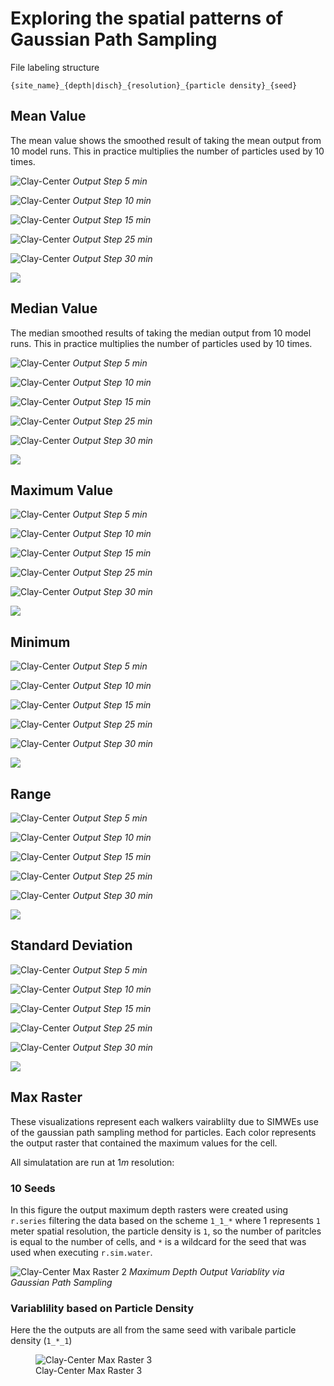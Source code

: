 
# Exploring the spatial patterns of Gaussian Path Sampling

File labeling structure

`{site_name}_{depth|disch}_{resolution}_{particle density}_{seed}`

## Mean Value

The mean value shows the smoothed result of taking the mean output from 10 model runs. This in practice multiplies the number of particles used by 10 times.

::: {.grid}

::: {.g-col-6}
![Clay-Center](output/clay-center_depth_1_1_s_05_prob.png)
*Output Step 5 min*
:::

::: {.g-col-6}
![Clay-Center](output/clay-center_depth_1_1_s_10_prob.png)
*Output Step 10 min*
:::

::: {.g-col-6}
![Clay-Center](output/clay-center_depth_1_1_s_15_prob.png)
*Output Step 15 min*
:::

::: {.g-col-6}
![Clay-Center](output/clay-center_depth_1_1_s_25_prob.png)
*Output Step 25 min*
:::

::: {.g-col-6}
![Clay-Center](output/clay-center_depth_1_1_s_30_prob.png)
*Output Step 30 min*
:::

:::

![](output/clay-center_depth_1_1_s_prob.webp)

## Median Value

The median smoothed results of taking the median output from 10 model runs. This in practice multiplies the number of particles used by 10 times.

::: {.grid}

::: {.g-col-6}
![Clay-Center](output/clay-center_depth_1_1_s_05_median.png)
*Output Step 5 min*
:::

::: {.g-col-6}
![Clay-Center](output/clay-center_depth_1_1_s_10_median.png)
*Output Step 10 min*
:::

::: {.g-col-6}
![Clay-Center](output/clay-center_depth_1_1_s_15_median.png)
*Output Step 15 min*
:::

::: {.g-col-6}
![Clay-Center](output/clay-center_depth_1_1_s_25_median.png)
*Output Step 25 min*
:::

::: {.g-col-6}
![Clay-Center](output/clay-center_depth_1_1_s_30_median.png)
*Output Step 30 min*
:::

:::

![](output/clay-center_depth_1_1_s_median.gif)

## Maximum Value

::: {.grid}

::: {.g-col-6}
![Clay-Center](output/clay-center_depth_1_1_s_05_maximum.png)
*Output Step 5 min*
:::

::: {.g-col-6}
![Clay-Center](output/clay-center_depth_1_1_s_10_maximum.png)
*Output Step 10 min*
:::

::: {.g-col-6}
![Clay-Center](output/clay-center_depth_1_1_s_15_maximum.png)
*Output Step 15 min*
:::

::: {.g-col-6}
![Clay-Center](output/clay-center_depth_1_1_s_25_maximum.png)
*Output Step 25 min*
:::

::: {.g-col-6}
![Clay-Center](output/clay-center_depth_1_1_s_30_maximum.png)
*Output Step 30 min*
:::

:::

![](output/clay-center_depth_1_1_s_maximum.gif)

## Minimum

::: {.grid}

::: {.g-col-6}
![Clay-Center](output/clay-center_depth_1_1_s_05_minimum.png)
*Output Step 5 min*
:::

::: {.g-col-6}
![Clay-Center](output/clay-center_depth_1_1_s_10_minimum.png)
*Output Step 10 min*
:::

::: {.g-col-6}
![Clay-Center](output/clay-center_depth_1_1_s_15_minimum.png)
*Output Step 15 min*
:::

::: {.g-col-6}
![Clay-Center](output/clay-center_depth_1_1_s_25_minimum.png)
*Output Step 25 min*
:::

::: {.g-col-6}
![Clay-Center](output/clay-center_depth_1_1_s_30_minimum.png)
*Output Step 30 min*
:::

:::

![](output/clay-center_depth_1_1_s_minimum.gif)

## Range

::: {.grid}

::: {.g-col-6}
![Clay-Center](output/clay-center_depth_1_1_s_05_range.png)
*Output Step 5 min*
:::

::: {.g-col-6}
![Clay-Center](output/clay-center_depth_1_1_s_10_range.png)
*Output Step 10 min*
:::

::: {.g-col-6}
![Clay-Center](output/clay-center_depth_1_1_s_15_range.png)
*Output Step 15 min*
:::

::: {.g-col-6}
![Clay-Center](output/clay-center_depth_1_1_s_25_range.png)
*Output Step 25 min*
:::

::: {.g-col-6}
![Clay-Center](output/clay-center_depth_1_1_s_30_range.png)
*Output Step 30 min*
:::

:::

![](output/clay-center_depth_1_1_s_range.gif)

## Standard Deviation

::: {.grid}

::: {.g-col-6}
![Clay-Center](output/clay-center_depth_1_1_s_05_stddev.png)
*Output Step 5 min*
:::

::: {.g-col-6}
![Clay-Center](output/clay-center_depth_1_1_s_10_stddev.png)
*Output Step 10 min*
:::

::: {.g-col-6}
![Clay-Center](output/clay-center_depth_1_1_s_15_stddev.png)
*Output Step 15 min*
:::

::: {.g-col-6}
![Clay-Center](output/clay-center_depth_1_1_s_25_stddev.png)
*Output Step 25 min*
:::

::: {.g-col-6}
![Clay-Center](output/clay-center_depth_1_1_s_30_stddev.png)
*Output Step 30 min*
:::

:::

![](output/clay-center_depth_1_1_s_stddev.gif)

## Max Raster

These visualizations represent each walkers vairablilty due to SIMWEs use of the gaussian path sampling method for particles.
Each color represents the output raster that contained the maximum values for the cell.

All simulatation are run at $1 m$ resolution:

<!-- ### 1_*_*_stats

![Clay-Center Max Raster](output/depth_sum_1_*_*_stats_max_raster.gif) -->

### 10 Seeds

In this figure the output maximum depth rasters were created using `r.series` filtering the data based on the scheme `1_1_*`
where 1 represents `1` meter spatial resolution, the particle density is `1`, so the number of paritcles is equal to the number of cells, and `*` is a wildcard for the seed that was used when executing `r.sim.water`.


![Clay-Center Max Raster 2](output/depth_sum_1_1_*_stats_max_raster.gif)
*Maximum Depth Output Variablity via Gaussian Path Sampling*

### Variablility based on Particle Density

Here the the outputs are all from the same seed with varibale particle density (`1_*_1`)

![Clay-Center Max Raster 3](output/depth_sum_1_*_1_stats_max_raster.gif)
